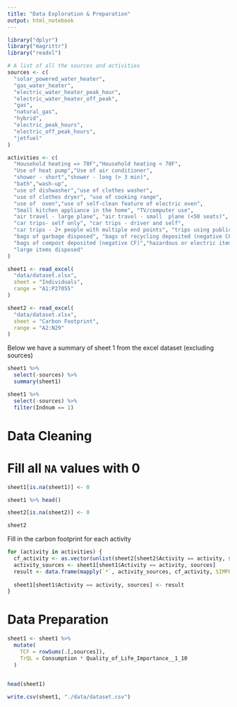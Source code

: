 ```yaml
---
title: "Data Exploration & Preparation"
output: html_notebook
---
```


```r
library("dplyr")
library("magrittr")
library("readxl")
```

```r
# A list of all the sources and activities
sources <- c(
  "solar_powered_water_heater",
  "gas_water_heater",
  "electric_water_heater_peak_hour",
  "electric_water_heater_off_peak",
  "gas",
  "natural_gas",
  "hybrid",
  "electric_peak_hours",
  "electric_off_peak_hours",
  "jetfuel"
)

activities <- c(
  "Household heating => 70F","Household heating < 70F",
  "Use of heat pump","Use of air conditioner",
  "shower - short","shower - long (> 3 min)",
  "bath","wash-up",
  "use of dishwasher","use of clothes washer",
  "use of clothes dryer", "use of cooking range",
  "use of  oven","use of self-clean feature of electric oven",
  "Small kitchen appliance in the home", "TV/computer use",
  "air travel - large plane", "air travel - small  plane (<50 seats)",
  "car trips- self only", "car trips - driver and self",
  "car trips - 2+ people with multiple end points", "trips using public ground transportation",
  "bags of garbage disposed", "bags of recycling deposited (negative CF)",
  "bags of compost deposited (negative CF)","hazardous or electric items disposed",
  "large items disposed"
)
```

```r
sheet1 <- read_excel(
  "data/dataset.xlsx",
  sheet = "Individuals",
  range = "A1:P27055"
)

sheet2 <- read_excel(
  "data/dataset.xlsx",
  sheet = "Carbon Footprint",
  range = "A2:N29"
)
```

Below we have a summary of sheet 1 from the excel dataset (excluding sources)

```r
sheet1 %>%
  select(-sources) %>%
  summary(sheet1)
```


```r
sheet1 %>%
  select(-sources) %>%
  filter(Indnum == 1)
```

# Data Cleaning

# Fill all `NA` values with 0

```r
sheet1[is.na(sheet1)] <- 0 

sheet1 %>% head()
```

```r
sheet2[is.na(sheet2)] <- 0 

sheet2
```

Fill in the carbon footprint for each activity

```r
for (activity in activities) {
  cf_activity <- as.vector(unlist(sheet2[sheet2$Activity == activity, sources]))
  activity_sources <- sheet1[sheet1$Activity == activity, sources]
  result <- data.frame(mapply(`*`, activity_sources, cf_activity, SIMPLIFY = F)) 
  
  sheet1[sheet1$Activity == activity, sources] <- result
}
```

# Data Preparation

```r
sheet1 <- sheet1 %>%
  mutate(
    TCF = rowSums(.[,sources]),
    TrQL = Consumption * Quality_of_Life_Importance__1_10
  )
  
```


```r
head(sheet1)
```


```r
write.csv(sheet1, "./data/dataset.csv")
```
